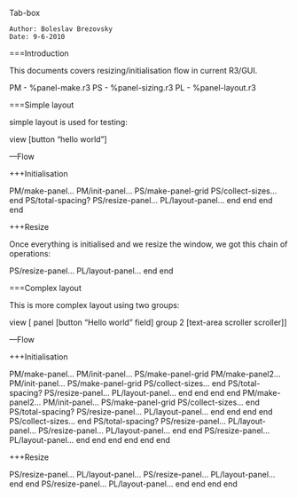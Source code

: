 Tab-box

	Author: Boleslav Brezovsky
	Date: 9-6-2010

===Introduction

This documents covers resizing/initialisation flow in current R3/GUI.

PM - %panel-make.r3
PS - %panel-sizing.r3
PL - %panel-layout.r3

===Simple layout

simple layout is used for testing:

view [button "hello world"]

---Flow

+++Initialisation

PM/make-panel...
  PM/init-panel...
    PS/make-panel-grid
    PS/collect-sizes...
    end
    PS/total-spacing?
    PS/resize-panel...
      PL/layout-panel...
      end
    end
  end
end

+++Resize

Once everything is initialised and we resize the window, we got this chain of operations:

PS/resize-panel...
  PL/layout-panel...
  end
end

===Complex layout

This is more complex layout using two groups:

view [
	panel [button "Hello world" field]
	group 2 [text-area scroller scroller]
]

---Flow

+++Initialisation

PM/make-panel...
  PM/init-panel...
    PS/make-panel-grid
    PM/make-panel2...
      PM/init-panel...
        PS/make-panel-grid
        PS/collect-sizes...
        end
        PS/total-spacing?
        PS/resize-panel...
          PL/layout-panel...
          end
        end
      end
    end
    PM/make-panel2...
      PM/init-panel...
        PS/make-panel-grid
        PS/collect-sizes...
        end
        PS/total-spacing?
        PS/resize-panel...
          PL/layout-panel...
          end
        end
      end
    end
    PS/collect-sizes...
    end
    PS/total-spacing?
    PS/resize-panel...
      PL/layout-panel...
        PS/resize-panel...
          PL/layout-panel...
          end
        end
        PS/resize-panel...
          PL/layout-panel...
          end
        end
      end
    end
  end
end

+++Resize

PS/resize-panel...
  PL/layout-panel...
    PS/resize-panel...
      PL/layout-panel...
      end
    end
    PS/resize-panel...
      PL/layout-panel...
      end
    end
  end
end
